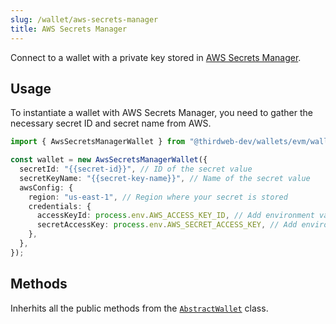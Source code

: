 ```yaml
---
slug: /wallet/aws-secrets-manager
title: AWS Secrets Manager
---
```


Connect to a wallet with a private key stored in [AWS Secrets Manager](https://aws.amazon.com/secrets-manager/).

## Usage

To instantiate a wallet with AWS Secrets Manager, you need to gather the necessary secret ID and secret name from AWS.

```typescript
import { AwsSecretsManagerWallet } from "@thirdweb-dev/wallets/evm/wallets/aws-secrets-manager";

const wallet = new AwsSecretsManagerWallet({
  secretId: "{{secret-id}}", // ID of the secret value
  secretKeyName: "{{secret-key-name}}", // Name of the secret value
  awsConfig: {
    region: "us-east-1", // Region where your secret is stored
    credentials: {
      accessKeyId: process.env.AWS_ACCESS_KEY_ID, // Add environment variables to store your AWS credentials
      secretAccessKey: process.env.AWS_SECRET_ACCESS_KEY, // Add environment variables to store your AWS credentials
    },
  },
});
```

## Methods

Inherhits all the public methods from the [`AbstractWallet`](interfaces/abstract-wallet) class.

